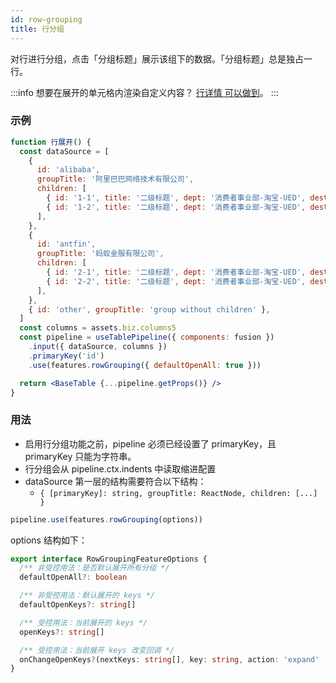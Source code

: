 ```yaml
---
id: row-grouping
title: 行分组
---
```


对行进行分组，点击「分组标题」展示该组下的数据。「分组标题」总是独占一行。

:::info
想要在展开的单元格内渲染自定义内容？ [行详情 可以做到](row-detail)。
:::

### 示例

```jsx live
function 行展开() {
  const dataSource = [
    {
      id: 'alibaba',
      groupTitle: '阿里巴巴网络技术有限公司',
      children: [
        { id: '1-1', title: '二级标题', dept: '消费者事业部-淘宝-UED', dest: '云南大理', guide: 'Douglas Lee' },
        { id: '1-2', title: '二级标题', dept: '消费者事业部-淘宝-UED', dest: '云南大理', guide: 'Douglas Lee' },
      ],
    },
    {
      id: 'antfin',
      groupTitle: '蚂蚁金服有限公司',
      children: [
        { id: '2-1', title: '二级标题', dept: '消费者事业部-淘宝-UED', dest: '云南大理', guide: 'Douglas Lee' },
        { id: '2-2', title: '二级标题', dept: '消费者事业部-淘宝-UED', dest: '云南大理', guide: 'Douglas Lee' },
      ],
    },
    { id: 'other', groupTitle: 'group without children' },
  ]
  const columns = assets.biz.columns5
  const pipeline = useTablePipeline({ components: fusion })
    .input({ dataSource, columns })
    .primaryKey('id')
    .use(features.rowGrouping({ defaultOpenAll: true }))

  return <BaseTable {...pipeline.getProps()} />
}
```

### 用法

- 启用行分组功能之前，pipeline 必须已经设置了 primaryKey，且 primaryKey 只能为字符串。
- 行分组会从 pipeline.ctx.indents 中读取缩进配置
- dataSource 第一层的结构需要符合以下结构：
  - `{ [primaryKey]: string, groupTitle: ReactNode, children: [...] }`

```jsx
pipeline.use(features.rowGrouping(options))
```

options 结构如下：

```typescript
export interface RowGroupingFeatureOptions {
  /** 非受控用法：是否默认展开所有分组 */
  defaultOpenAll?: boolean

  /** 非受控用法：默认展开的 keys */
  defaultOpenKeys?: string[]

  /** 受控用法：当前展开的 keys */
  openKeys?: string[]

  /** 受控用法：当前展开 keys 改变回调 */
  onChangeOpenKeys?(nextKeys: string[], key: string, action: 'expand' | 'collapse'): void
}
```
